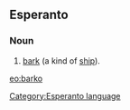 ==Esperanto==
===Noun===
# [[bark]] (a kind of [[ship]]).

[[eo:barko]]
[[Category:Esperanto language]]
{{Universala Vortaro}}